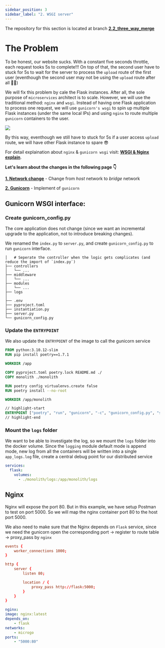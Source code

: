 ```yaml
---
sidebar_position: 3
sidebar_label: "2. WSGI server"
---
```


The repository for this section is located at branch **[2.2_three_way_merge](https://github.com/highlander-spirou/microgo/tree/1_Monolith_architecture)**

# The Problem

To be honest, our website sucks. With a constant five seconds throttle, each request tooks 5s to complete!!! On top of that, the second user have to stuck for 5s to wait for the server to process the `upload` route of the first user (eventhough the second user may not be using the `upload` route after all 🤷‍♂️)

We will fix this problem by cale the Flask instances. After all, the sole purpose of `microservices` architect is to scale. However, we will use the traditional method: `nginx` and `wsgi`. Instead of having one Flask application to process one request, we will use `gunicorn's wsgi` to spin up multiple Flask instances (under the same local IPs) and using `nginx` to route multiple `gunicorn` containers to the user. 

<div style={{textAlign: "center"}}>
    <img src="/img/wsgi_nginx.png" style={{width: "400px", height: "250px"}}></img>
</div>
<!-- ![nginx wsgi diagram](/img/wsgi_nginx.png) -->

By this way, eventhough we still have to stuck for 5s if a user access `upload` route, we will have other Flask instance to spare 😎 

For detail explaination about `nginx` & `gunicorn wsgi` visit: **[WSGI & Nginx explain](/docs/tutorial-basics/wsgi-and-nginx)**.

**Let's learn about the changes in the following page 👇**

**[1. Network change](/docs/wsgi_server/bridge-network)** - Change from *host* network to *bridge* network 

**[2. Gunicorn](/docs/wsgi_server/gunicorn)** - Implement of `gunicorn`




## Gunicorn WSGI interface:

### Create gunicorn_config.py

The core application does not change (since we want an incremental upgrade to the application, not to introduce breaking changes).

We renamed the `index.py` to `server.py`, and create `gunicorn_config.py` to run `gunicorn` interface.

```mdx title="Monolith"
│   # Seperate the controller when the logic gets complicates (and reduce the import of `index.py`)
├── controllers
│   └── ...
├── middleware
│   └── ...
├── modules
│   └── ...
├── logs
│
├── .env
├── pyproject.toml
├── instantiation.py
├── server.py
└── gunicorn_config.py
```

### Update the `ENTRYPOINT`

We also update the `ENTRYPOINT` of the image to call the gunicorn service

```Dockerfile title="Dockerfile"
FROM python:3.10.12-slim
RUN pip install poetry==1.7.1

WORKDIR /app

COPY pyproject.toml poetry.lock README.md ./
COPY monolith ./monolith

RUN poetry config virtualenvs.create false
RUN poetry install --no-root

WORKDIR /app/monolith

// highlight-start
ENTRYPOINT ["poetry", "run", "gunicorn", "-c", "gunicorn_config.py", "server:app"]
// highlight-end
```

### Mount the `logs` folder

We want to be able to investigate the log, so we mount the `logs` folder into the docker volume. Since the `logging` module default mode is append mode, new log from all the containers will be written into a single `app_logs.log` file, create a central debug point for our distributed service

```yml title="docker-compose.yml"
services:
  flask:
    volumes:
      - ./monolith/logs:/app/monolith/logs
```

## Nginx

Nginx will expose the port 80. But in this example, we have setup Postman to test on port 5000. So we will map the nginx container port 80 to the host port 5000.

We also need to make sure that the Nginx depends on `Flask` service, since we need the gunicorn open the corresponding port -> register to route table -> proxy_pass by `nginx`

```conf title="nginx.conf"
events {
    worker_connections 1000;
}

http {
    server {
        listen 80;

        location / {
            proxy_pass http://flask:5000;
        }
    }
}
```

```yml title="docker-compose.yml"
nginx:
image: nginx:latest
depends_on:
    - flask
networks:
    - microgo
ports:
    - "5000:80"
```

